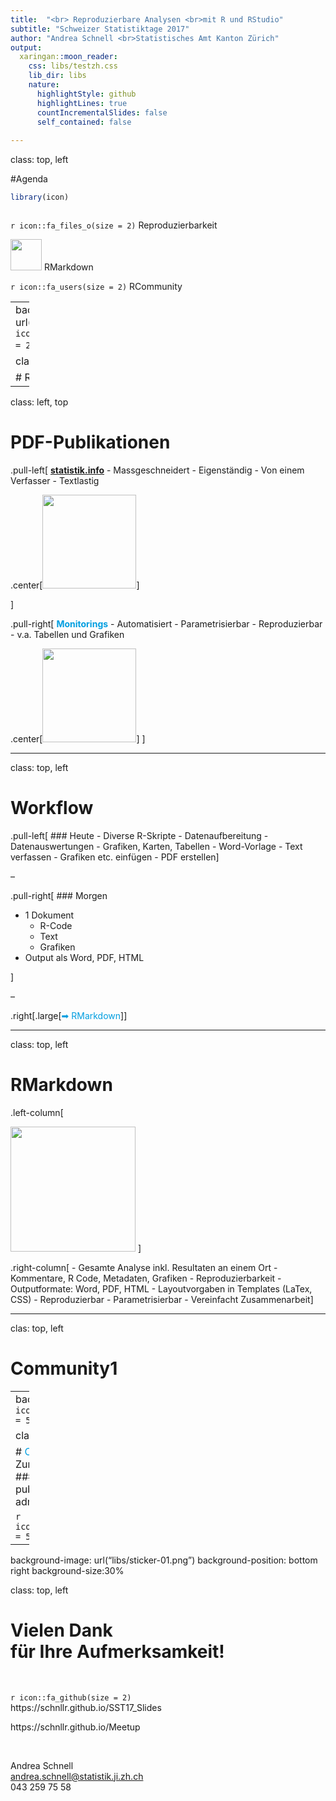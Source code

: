 ```yaml
---
title:  "<br> Reproduzierbare Analysen <br>mit R und RStudio"
subtitle: "Schweizer Statistiktage 2017"
author: "Andrea Schnell <br>Statistisches Amt Kanton Zürich"
output:
  xaringan::moon_reader:
    css: libs/testzh.css
    lib_dir: libs
    nature:
      highlightStyle: github
      highlightLines: true
      countIncrementalSlides: false
      self_contained: false
      
---
```



class: top, left

#Agenda


```r
library(icon)



```


`r icon::fa_files_o(size = 2)`   Reproduzierbarkeit  


<IMG SRC="http://hexb.in/hexagons/rmarkdown.png" width = "50" height = auto>    RMarkdown  

`r icon::fa_users(size = 2)`    RCommunity




---
background-image: url(`r icon::fa_files_o(size = 2)`)

class: left, top

# Reproduzierbarkeit



---

class: left, top


# PDF-Publikationen




.pull-left[
[<b> statistik.info</b>](https://statistik.zh.ch/internet/justiz_inneres/statistik/de/themen/statistikinfo.html)
- Massgeschneidert
- Eigenständig
- Von einem Verfasser
- Textlastig

.center[<IMG SRC=libs/info.gif width = "150" height = auto>]


]

.pull-right[
<font color=#009ee0><b>Monitorings</b></font>
- Automatisiert
- Parametrisierbar
- Reproduzierbar
- v.a. Tabellen und Grafiken

.center[<IMG SRC=libs/report.gif width = "150" height = auto>]
]


---

class: top, left

# Workflow

.pull-left[
### Heute
- Diverse R-Skripte
  - Datenaufbereitung
  - Datenauswertungen
  - Grafiken, Karten, Tabellen
- Word-Vorlage
  - Text verfassen
  - Grafiken etc. einfügen
- PDF erstellen
]

--

.pull-right[
### Morgen

- 1 Dokument
  - R-Code
  - Text
  - Grafiken
- Output als Word, PDF, HTML

]


--


.right[.large[<font color=#009ee0>➡ RMarkdown</font>]]







---



class: top, left

# RMarkdown

.left-column[

<IMG SRC=libs/rmarkdown_wf.PNG width = "200" height = auto>
]

.right-column[
- Gesamte Analyse inkl. Resultaten an einem Ort
- Kommentare, R Code, Metadaten, Grafiken
- Reproduzierbarkeit
- Outputformate: Word, PDF, HTML
- Layoutvorgaben in Templates (LaTex, CSS)
- Reproduzierbar
- Parametrisierbar
- Vereinfacht Zusammenarbeit
]


---

clas: top, left

# Community1




---
background-image: `r icon::fa_meetup(size = 5)`

class: top, left

# <font color=#009ee0>Community</font> <br> Zurich R User Group
### «The use of R in public administration»



`r icon::fa_meetup(size = 5)`

---
background-image: url("libs/sticker-01.png")
background-position: bottom right
background-size:30%

class: top, left

# Vielen Dank <br>für Ihre Aufmerksamkeit!



<br>


`r icon::fa_github(size = 2)`  
https://schnllr.github.io/SST17_Slides  

https://schnllr.github.io/Meetup





<br>


Andrea Schnell  
[andrea.schnell@statistik.ji.zh.ch](mailto:andrea.schnell@statistik.ji.zh.ch)  
043 259 75 58  



<!-- .right[<IMG SRC="libs/sticker-01.png" width = auto height = "150">] -->
